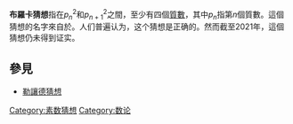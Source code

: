 {{Expand English|time=2018-08-13}}
{{unreferenced|time=2018-08-13T13:40:17+00:00}}
'''布羅卡猜想'''指在<math>p_n^2</math>和<math>p_{n+1}^2</math>之間，至少有四個[[質數|質數]]，其中<math>p_n</math>指第<math>n</math>個質數。這個猜想的名字來自於{{en-link|亨利·布罗卡德|Henri Brocard}}。人们普遍认为，这个猜想是正确的。然而截至2021年，這個猜想仍未得到证实。

{{numtheory-stub}}

==參見==
* [[勒讓德猜想|勒讓德猜想]]

[[Category:素数猜想|Category:素数猜想]]
[[Category:数论|Category:数论]]